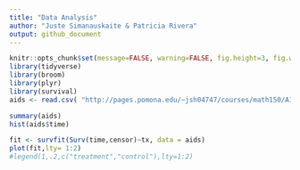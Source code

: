 ```yaml
---
title: "Data Analysis"
author: "Juste Simanauskaite & Patricia Rivera"
output: github_document
---
```


```r
knitr::opts_chunk$set(message=FALSE, warning=FALSE, fig.height=3, fig.width=5, fig.align="center")
library(tidyverse)
library(broom)
library(plyr)
library(survival)
aids <- read.csv( "http://pages.pomona.edu/~jsh04747/courses/math150/AIDSdata.csv")

summary(aids)
hist(aids$time)

fit <- survfit(Surv(time,censor)~tx, data = aids)
plot(fit,lty= 1:2)
#legend(1,.2,c("treatment","control"),lty=1:2)

```
 